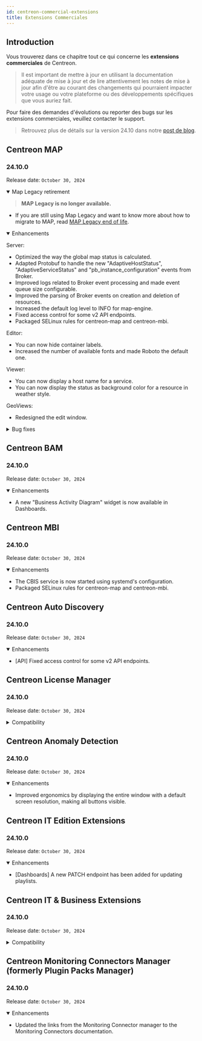 ```yaml
---
id: centreon-commercial-extensions
title: Extensions Commerciales
---
```



## Introduction

Vous trouverez dans ce chapitre tout ce qui concerne les **extensions commerciales** de Centreon.

> Il est important de mettre à jour en utilisant la documentation adéquate de mise à jour et de lire attentivement les
> notes de mise à jour afin d'être au courant des changements qui pourraient impacter votre usage ou votre plateforme
> ou des développements spécifiques que vous auriez fait.

Pour faire des demandes d'évolutions ou reporter des bugs sur les extensions commerciales, veuillez contacter le support.

> Retrouvez plus de détails sur la version 24.10 dans notre [post de blog](https://www.centreon.com/fr/centreon-annonce-la-sortie-de-sa-derniere-version-logicielle-centreon-24-10/).

<ExpandCollapseAll />

## Centreon MAP

### 24.10.0

Release date: `October 30, 2024`

<details open>
  <summary>Map Legacy retirement</summary>

> **MAP Legacy is no longer available.**
- If you are still using Map Legacy and want to know more about how to migrate to MAP, read [MAP Legacy end of life](https://docs.centreon.com/fr/docs/graph-views/map-legacy-eol/).

</details>

<details open>
  <summary>Enhancements</summary>

Server:
- Optimized the way the global map status is calculated.
- Adapted Protobuf to handle the new "AdaptiveHostStatus", "AdaptiveServiceStatus" and "pb_instance_configuration" events from Broker.
- Improved logs related to Broker event processing and made event queue size configurable.
- Improved the parsing of Broker events on creation and deletion of resources.
- Increased the default log level to INFO for map-engine.
- Fixed access control for some v2 API endpoints.
- Packaged SELinux rules for centreon-map and centreon-mbi.

Editor:
- You can now hide container labels.
- Increased the number of available fonts and made Roboto the default one.

Viewer:
- You can now display a host name for a service.
- You can now display the status as background color for a resource in weather style.

GeoViews:
- Redesigned the edit window.

</details>

<details>
  <summary>Bug fixes</summary>

- Fixed a synchronization issue that could cause resources to disappear from a map.
- Fixed concurrent access issues causing exceptions in the viewer.
- When using Service Templates or Hostgroup Services, the status of Service groups is now displayed correctly.

</details>

## Centreon BAM

### 24.10.0

Release date: `October 30, 2024`

<details open>
  <summary>Enhancements</summary>

- A new "Business Activity Diagram" widget is now available in Dashboards.

</details>

## Centreon MBI

### 24.10.0

Release date: `October 30, 2024`

<details open>
  <summary>Enhancements</summary>

- The CBIS service is now started using systemd's configuration.
- Packaged SELinux rules for centreon-map and centreon-mbi.

</details>

## Centreon Auto Discovery

### 24.10.0

Release date: `October 30, 2024`

<details open>
  <summary>Enhancements</summary>

- [API] Fixed access control for some v2 API endpoints.

</details>

## Centreon License Manager

### 24.10.0

Release date: `October 30, 2024`

<details>
  <summary>Compatibility</summary>

- Compatibility with other 24.10 components.

</details>

## Centreon Anomaly Detection

### 24.10.0

Release date: `October 30, 2024`

<details open>
  <summary>Enhancements</summary>

- Improved ergonomics by displaying the entire window with a default screen resolution, making all buttons visible.

</details>

## Centreon IT Edition Extensions

### 24.10.0

Release date: `October 30, 2024`

<details open>
  <summary>Enhancements</summary>

- [Dashboards] A new PATCH endpoint has been added for updating playlists.

</details>

## Centreon IT & Business Extensions

### 24.10.0

Release date: `October 30, 2024`

<details>
  <summary>Compatibility</summary>

- Compatibility with other 24.10 components.

</details>

## Centreon Monitoring Connectors Manager (formerly Plugin Packs Manager)

### 24.10.0

Release date: `October 30, 2024`

<details open>
  <summary>Enhancements</summary>

- Updated the links from the Monitoring Connector manager to the Monitoring Connectors documentation.

</details>
